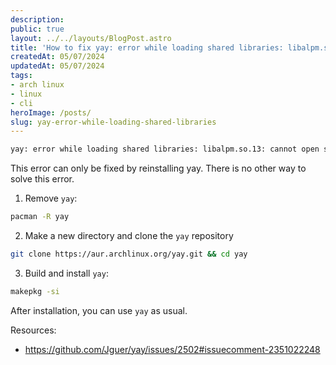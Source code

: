 ```yaml
---
description:
public: true
layout: ../../layouts/BlogPost.astro
title: 'How to fix yay: error while loading shared libraries: libalpm.so'
createdAt: 05/07/2024
updatedAt: 05/07/2024
tags:
- arch linux
- linux
- cli
heroImage: /posts/
slug: yay-error-while-loading-shared-libraries
---
```


```bash
yay: error while loading shared libraries: libalpm.so.13: cannot open shared object file: No such file or directory
```

This error can only be fixed by reinstalling yay. There is no other way to solve this error.

1. Remove `yay`:

```bash
pacman -R yay
```

2. Make a new directory and clone the `yay` repository

```bash
git clone https://aur.archlinux.org/yay.git && cd yay
```

3. Build and install `yay`:

```bash
makepkg -si
```

After installation, you can use `yay` as usual.

Resources:

- https://github.com/Jguer/yay/issues/2502#issuecomment-2351022248
